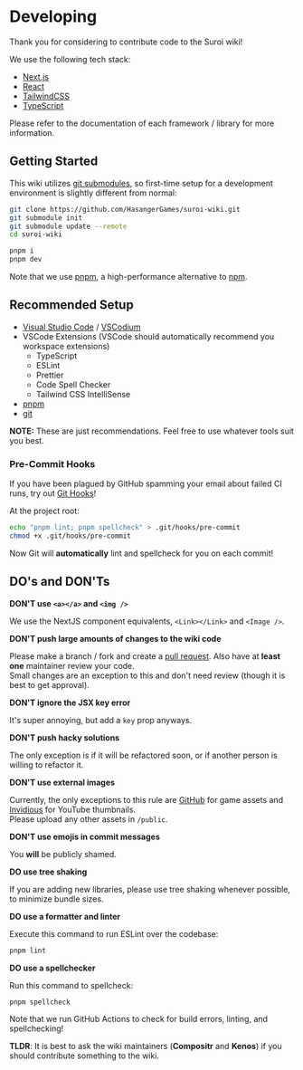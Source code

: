 
# Developing

Thank you for considering to contribute code to the Suroi wiki!

We use the following tech stack:

- [Next.js](https://nextjs.org)
- [React](https://react.dev)
- [TailwindCSS](https://tailwindcss.com)
- [TypeScript](https://www.typescriptlang.org)

Please refer to the documentation of each framework / library for more information.

## Getting Started

This wiki utilizes [git submodules](https://git-scm.com/book/en/v2/Git-Tools-Submodules), so first-time setup for a development environment is slightly different from normal:

```sh
git clone https://github.com/HasangerGames/suroi-wiki.git
git submodule init
git submodule update --remote
cd suroi-wiki

pnpm i
pnpm dev
```

Note that we use [pnpm](https://pnpm.io), a high-performance alternative to [npm](https://npmjs.com).

## Recommended Setup

- [Visual Studio Code](https://code.visualstudio.com) / [VSCodium](https://vscodium.com)
- VSCode Extensions (VSCode should automatically recommend you workspace extensions)
  - TypeScript
  - ESLint
  - Prettier
  - Code Spell Checker
  - Tailwind CSS IntelliSense
- [pnpm](https://pnpm.io)
- [git](https://git-scm.com)

**NOTE:** These are just recommendations. Feel free to use whatever tools suit you best.

### Pre-Commit Hooks

If you have been plagued by GitHub spamming your email about failed CI runs, try out [Git Hooks](https://git-scm.com/book/en/v2/Customizing-Git-Git-Hooks)!

At the project root:

```sh
echo "pnpm lint; pnpm spellcheck" > .git/hooks/pre-commit
chmod +x .git/hooks/pre-commit
```

Now Git will **automatically** lint and spellcheck for you on each commit!

## DO's and DON'Ts

**DON'T use `<a></a>` and `<img />`**

We use the NextJS component equivalents, `<Link></Link>` and `<Image />`.

**DON'T push large amounts of changes to the wiki code**

Please make a branch / fork and create a [pull request](https://docs.github.com/en/pull-requests/collaborating-with-pull-requests/proposing-changes-to-your-work-with-pull-requests/creating-a-pull-request). Also have at **least one** maintainer review your code.<br/>
Small changes are an exception to this and don't need review (though it is best to get approval).

**DON'T ignore the JSX key error**

It's super annoying, but add a `key` prop anyways.

**DON'T push hacky solutions**

The only exception is if it will be refactored soon, or if another person is willing to refactor it.

**DON'T use external images**

Currently, the only exceptions to this rule are [GitHub](https://github.com) for game assets and [Invidious](https://invidious.io) for YouTube thumbnails.<br/>Please upload any other assets in `/public`.

**DON'T use emojis in commit messages**

You **will** be publicly shamed.

**DO use tree shaking**

If you are adding new libraries, please use tree shaking whenever possible, to minimize bundle sizes.

**DO use a formatter and linter**

Execute this command to run ESLint over the codebase:

```sh
pnpm lint
```

**DO use a spellchecker**

Run this command to spellcheck:

```sh
pnpm spellcheck
```

<GenericNotice emote="bleh">
  Note that we run GitHub Actions to check for build errors, linting, and spellchecking!
</GenericNotice>

**TLDR**: It is best to ask the wiki maintainers (**Compositr** and **Kenos**) if you should contribute something to the wiki.
